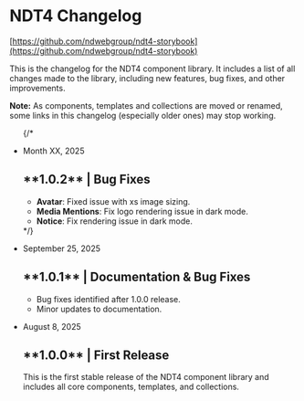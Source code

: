 
<Meta title="Changelog/NDT4 Changelog" />

<style>
  {`
  .toc-wrapper > ul ul {
    display: none;
  }
  `}
</style>

# NDT4 Changelog
[https://github.com/ndwebgroup/ndt4-storybook](https://github.com/ndwebgroup/ndt4-storybook)

This is the changelog for the NDT4 component library. It includes a list of all changes made to the library, including new features, bug fixes, and other improvements.

<div className="notice notice-info">
  <p className="mb-0"><strong>Note:</strong> As components, templates and collections are moved or renamed, some links in this changelog (especially older ones) may stop working.</p>
</div>
<ul className="list--logs no-bullets"> 
  {/* <li className="log-item">
    <p className="log-date">Month XX, 2025</p>
    <h2 className="log-title h3">**1.0.2** | Bug Fixes</h2>
    <ul>
      <li><strong>Avatar</strong>: Fixed issue with xs image sizing.</li>
      <li><strong>Media Mentions</strong>: Fix logo rendering issue in dark mode.</li>
      <li><strong>Notice</strong>: Fix rendering issue in dark mode.</li>
    </ul>
  </li> */}
  <li className="log-item">
    <p className="log-date">September 25, 2025</p>
    <h2 className="log-title h3">**1.0.1** | Documentation & Bug Fixes</h2>
    <ul>
      <li>Bug fixes identified after 1.0.0 release.</li>
      <li>Minor updates to documentation.</li>
    </ul>
  </li>
  <li className="log-item">
    <p className="log-date">August 8, 2025</p>
    <h2 className="log-title h3">**1.0.0** | First Release</h2>
    <p>This is the first stable release of the NDT4 component library and includes all core components, templates, and collections.</p>
  </li>
</ul>